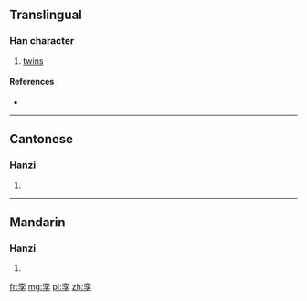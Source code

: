 {{also|孿}}
==Translingual==

===Han character===
{{Han char|rn=39|rad=子|as=06|sn=9|four=|canj=卜金弓木 (YCND)}}

# [[twins]]

====References====
* {{Han ref|kx=0279.191|hdz=21015.100|uh=5B6A|ud=23402}}

----

==Cantonese==

===Hanzi===
{{yue-hanzi|jyut=[[lyun4]]|y=lyun4|tra=孿}}

# {{defn|lang=yue|sort=子06}}

----

==Mandarin==

===Hanzi===
{{cmn-hanzi|tra=孿|pin=[[luán]] ([[luan2]])|wg=luan<sup>2</sup>}}

# {{defn|lang=cmn|sort=子06}}

[[fr:孪]]
[[mg:孪]]
[[pl:孪]]
[[zh:孪]]